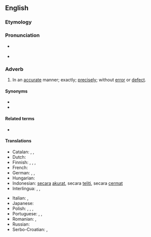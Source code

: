 ==English==

===Etymology===
{{suffix|accurate|ly|lang=en}}

===Pronunciation===
* {{a|US}} {{IPA|/ˈæk.jə.ɹɪt.li/|/ˈæk.jɚ.ɪt.li/|lang=en}}
* {{a|RP}} {{IPA|/ˈæk.jə.ɹɪt.li/|lang=en}}

===Adverb===
{{en-adv}}

# In an [[accurate]] manner; exactly; [[precisely]]; without [[error]] or [[defect]].

====Synonyms====
* {{l|en|carefully}}
* {{l|en|precisely}}

====Related terms====
* {{l|en|accuracy}}

====Translations====
{{trans-top|exactly, precisely}}
* Catalan: {{t|ca|exactament}}, {{t|ca|precisament}}, {{t+|ca|acuradament}}
* Dutch: {{t+|nl|trefzeker}}
* Finnish: {{t+|fi|tarkasti}}, {{t+|fi|täsmällisesti}}, {{t|fi|tarkalleen}}, {{t|fi|täsmälleen}}
* French: {{t+|fr|précisément}}
* German: {{t+|de|genau}}, {{t+|de|akkurat}}, {{t+|de|präzise}}
* Hungarian: {{t+|hu|pontosan}}
* Indonesian: [[secara]] [[akurat]], secara [[teliti]], secara [[cermat]]
* Interlingua: {{t|ia|exactemente}}, {{t|ia|precisemente}}, {{t|ia|accuratemente}}
{{trans-mid}}
* Italian: {{t+|it|minuziosamente}}, {{t+|it|accuratamente}}
* Japanese: {{t+|ja|正確|alt=正確に|tr=せいかくに, seikaku-ni|sc=Jpan}}
* Polish: {{t+|pl|dokładnie}}, {{t+|pl|akuratnie}}, {{t|pl|celnie}}, {{t+|pl|trafnie}}
* Portuguese: {{t+|pt|exatamente}}, {{t+|pt|precisamente}}, {{t+|pt|justamente}}
* Romanian: {{t+|ro|exact}}, {{t+|ro|precis}}
* Russian: {{t+|ru|то́чно}}
* Serbo-Croatian: {{t+|sh|tačno}}, {{t|sh|тачно|sc=Cyrl}}
{{trans-bottom}}